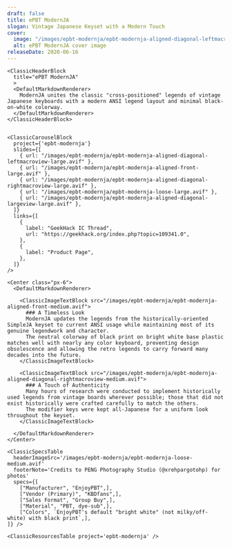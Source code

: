 ```yaml
---
draft: false
title: ePBT ModernJA
slogan: Vintage Japanese Keyset with a Modern Touch
cover:
  image: "/images/epbt-modernja/epbt-modernja-aligned-diagonal-leftmacroview-medium.avif"
  alt: ePBT ModernJA cover image
releaseDate: 2020-06-16
---
```


<DefaultLayout title={frontmatter.title}>

  <ClassicBlurredHeader src={frontmatter.cover.image} />

  <div class="container mx-auto">

    <ClassicHeaderBlock 
      title="ePBT ModernJA"
      >
      <DefaultMarkdownRenderer>
        ModernJA unites the classic "cross-positioned" legends of vintage Japanese keyboards with a modern ANSI legend layout and minimal black-on-white colorway.
      </DefaultMarkdownRenderer>
    </ClassicHeaderBlock>


    <ClassicCarouselBlock 
      project={'epbt-modernja'} 
      slides={[
        { url: "/images/epbt-modernja/epbt-modernja-aligned-diagonal-leftmacroview-large.avif" },
        { url: "/images/epbt-modernja/epbt-modernja-aligned-front-large.avif" },
        { url: "/images/epbt-modernja/epbt-modernja-aligned-diagonal-rightmacroview-large.avif" },
        { url: "/images/epbt-modernja/epbt-modernja-loose-large.avif" },
        { url: "/images/epbt-modernja/epbt-modernja-aligned-diagonal-largeview-large.avif" },
      ]} 
      links={[
        {
          label: "GeekHack IC Thread",
          url: "https://geekhack.org/index.php?topic=109341.0",
        },
        {
          label: "Product Page",
        },
      ]}
    />

    <Center class="px-6">
      <DefaultMarkdownRenderer>

        <ClassicImageTextBlock src="/images/epbt-modernja/epbt-modernja-aligned-front-medium.avif">
          ### A Timeless Look
          ModernJA updates the legends from the historically-oriented SimpleJA keyset to current ANSI usage while maintaining most of its genuine legendwork and character.  
          The neutral colorway of black print on bright white base plastic matches well with nearly any color keyboard, preventing design obsolescence and allowing the retro legends to carry forward many decades into the future.
        </ClassicImageTextBlock>

        <ClassicImageTextBlock src="/images/epbt-modernja/epbt-modernja-aligned-diagonal-rightmacroview-medium.avif">
          ### A Touch of Authenticity
          Many hours of research were conducted to implement historically used legends from vintage boards wherever possible; those that did not exist historically were crafted carefully to match the others.  
          The modifier keys were kept all-Japanese for a uniform look throughout the keyset.
        </ClassicImageTextBlock> 

      </DefaultMarkdownRenderer>
    </Center>

    <ClassicSpecsTable 
      headerImageSrc='/images/epbt-modernja/epbt-modernja-loose-medium.avif' 
      footerNote='Credits to PENG Photography Studio (@xrehpargotohp) for photos'
      specs={[
        ["Manufacturer", "EnjoyPBT",],
        ["Vendor (Primary)", "KBDfans",],
        ["Sales Format", "Group Buy",],
        ["Material", "PBT, dye-sub",],
        ["Colors", `EnjoyPBT's default "bright white" (not milky/off-white) with black print`,],
    ]} />

    <ClassicResourcesTable project='epbt-modernja' />

  </div>

</DefaultLayout>